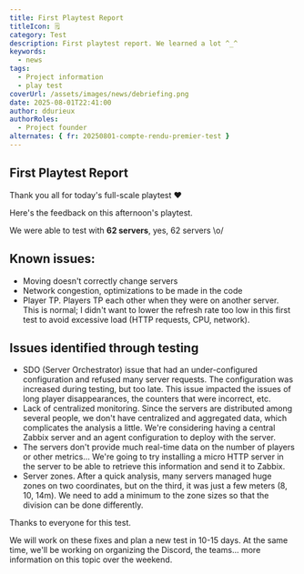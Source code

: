 ```yaml
---
title: First Playtest Report
titleIcon: 🗒️
category: Test
description: First playtest report. We learned a lot ^_^
keywords:
  - news
tags:
  - Project information
  - play test
coverUrl: /assets/images/news/debriefing.png
date: 2025-08-01T22:41:00
author: ddurieux
authorRoles:
  - Project founder
alternates: { fr: 20250801-compte-rendu-premier-test }
---
```


## First Playtest Report

Thank you all for today's full-scale playtest ❤️

Here's the feedback on this afternoon's playtest.

We were able to test with **62 servers**, yes, 62 servers \o/

## Known issues:

- Moving doesn't correctly change servers
- Network congestion, optimizations to be made in the code
- Player TP. Players TP each other when they were on another server. This is normal; I didn't want to lower the refresh rate too low in this first test to avoid excessive load (HTTP requests, CPU, network).

## Issues identified through testing

- SDO (Server Orchestrator) issue that had an under-configured configuration and refused many server requests. The configuration was increased during testing, but too late. This issue impacted the issues of long player disappearances, the counters that were incorrect, etc.
- Lack of centralized monitoring. Since the servers are distributed among several people, we don't have centralized and aggregated data, which complicates the analysis a little. We're considering having a central Zabbix server and an agent configuration to deploy with the server.
- The servers don't provide much real-time data on the number of players or other metrics... We're going to try installing a micro HTTP server in the server to be able to retrieve this information and send it to Zabbix.
- Server zones. After a quick analysis, many servers managed huge zones on two coordinates, but on the third, it was just a few meters (8, 10, 14m). We need to add a minimum to the zone sizes so that the division can be done differently.

Thanks to everyone for this test.

We will work on these fixes and plan a new test in 10-15 days. At the same time, we'll be working on organizing the Discord, the teams... more information on this topic over the weekend.
